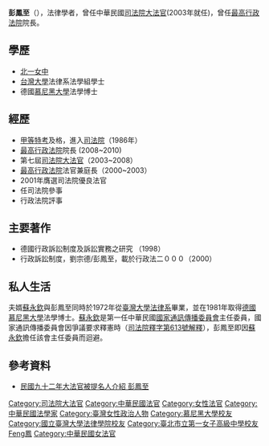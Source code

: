 {{Infobox_Person
| name = 彭鳳至
|image= 
|box_width= 
| other_names = 
|occupation= 中華民國法學家
| period =
| Sex = 女 
| Native place = 
|birth_date= {{birth year and age|1950}}
| party = 
|birth_place= {{TWN}}
| nationality ={{ROC}}
| spouse =蘇永欽
| relatives = 
|education= 
*[[北一女中|北一女中]]
*[[台灣大學|台灣大學]]法律系法學組學士
*德國[[慕尼黑大學|慕尼黑大學]]法學博士
| past = 
*[[甲等特考|甲等特考]]及格，進入[[司法院|司法院]]（1986年）
*[[最高行政法院|最高行政法院]]院長 (2008~2010)
*第七屆[[司法院大法官|司法院大法官]]（2003~2008）
*[[最高行政法院|最高行政法院]]法官兼庭長（2000~2003）
*2001年膺選司法院優良法官
*任司法院參事
*行政法院評事
| work =
*德國行政訴訟制度及訴訟實務之研究
*行政訴訟制度，劉宗德/彭鳳至，載於行政法二０００
}}
'''彭鳳至'''（{{bd|1950年|catIdx=Peng彭}}），法律學者，曾任中華民國[[司法院大法官|司法院大法官]](2003年就任)，曾任[[最高行政法院|最高行政法院]]院長。

==學歷==
*[[北一女中|北一女中]]
*[[台灣大學|台灣大學]]法律系法學組學士
*德國[[慕尼黑大學|慕尼黑大學]]法學博士

==經歷==
*[[甲等特考|甲等特考]]及格，進入[[司法院|司法院]]（1986年）
*[[最高行政法院|最高行政法院]]院長 (2008~2010)
*第七屆[[司法院大法官|司法院大法官]]（2003~2008）
*[[最高行政法院|最高行政法院]]法官兼庭長（2000~2003）
*2001年膺選司法院優良法官
*任司法院參事
*行政法院評事

==主要著作==
*德國行政訴訟制度及訴訟實務之研究 （1998）
*行政訴訟制度，劉宗德/彭鳳至，載於行政法二０００（2000）

==私人生活==
夫婿[[蘇永欽|蘇永欽]]與彭鳳至同時於1972年從[[臺灣大學|臺灣大學]][[法律系|法律系]]畢業，並在1981年取得[[德國|德國]][[慕尼黑大學|慕尼黑大學]]法學博士。[[蘇永欽|蘇永欽]]是第一任中華民國[[國家通訊傳播委員會|國家通訊傳播委員會]]主任委員，國家通訊傳播委員會因爭議要求釋憲時（[[s:司法院釋字第613號解釋|司法院釋字第613號解釋]]），彭鳳至即因[[蘇永欽|蘇永欽]]擔任該會主任委員而迴避。

==參考資料==
{{refbegin}}
*[http://www.president.gov.tw/Default.aspx?tabid=131&itemid=8494&rmid=514 民國九十二年大法官被提名人介紹 彭鳳至]
{{refend}}

{{中華民國歷屆司法院大法官列表}}
{{Law-bio-stub}}

{{DEFAULTSORT:Peng彭}}
[[Category:司法院大法官|Category:司法院大法官]]
[[Category:中華民國法官|Category:中華民國法官]]
[[Category:女性法官|Category:女性法官]]
[[Category:中華民國法學家|Category:中華民國法學家]]
[[Category:臺灣女性政治人物|Category:臺灣女性政治人物]]
[[Category:慕尼黑大學校友|Category:慕尼黑大學校友]]
[[Category:國立臺灣大學法律學院校友|Category:國立臺灣大學法律學院校友]]
[[Category:臺北市立第一女子高級中學校友|Category:臺北市立第一女子高級中學校友]]
[[Category:彭姓|Feng鳳]]
[[Category:中華民國女法官|Category:中華民國女法官]]